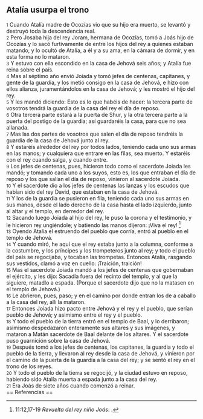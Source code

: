 == Atalía usurpa el trono ==

{{anchor|1}} <small>1</small> Cuando Atalía madre de Ocozías vio que su hijo era muerto, se levantó y destruyó toda la descendencia real.<br>
{{anchor|2}} <small>2</small> Pero Josaba hija del rey Joram, hermana de Ocozías, tomó a Joás hijo de Ocozías y lo sacó furtivamente de entre los hijos del rey a quienes estaban matando, y lo ocultó de Atalía, a él y a su ama, en la cámara de dormir, y en esta forma no lo mataron.<br>
{{anchor|3}} <small>3</small> Y estuvo con ella escondido en la casa de Jehová seis años; y Atalía fue reina sobre el país.<br>
{{anchor|4}} <small>4</small> Mas al séptimo año envió Joiada y tomó jefes de centenas, capitanes, y gente de la guardia, y los metió consigo en la casa de Jehová, e hizo con ellos alianza, juramentándolos en la casa de Jehová; y les mostró el hijo del rey.<br>
{{anchor|5}} <small>5</small> Y les mandó diciendo: Esto es lo que habéis de hacer: la tercera parte de vosotros tendrá la guardia de la casa del rey el día de reposo.<br>
{{anchor|6}} <small>6</small> Otra tercera parte estará a la puerta de Shur, y la otra tercera parte a la puerta del postigo de la guardia; así guardaréis la casa, para que no sea allanada.<br>
{{anchor|7}} <small>7</small> Mas las dos partes de vosotros que salen el día de reposo tendréis la guardia de la casa de Jehová junto al rey.<br>
{{anchor|8}} <small>8</small> Y estaréis alrededor del rey por todos lados, teniendo cada uno sus armas en las manos; y cualquiera que entrare en las filas, sea muerto. Y estaréis con el rey cuando salga, y cuando entre.<br>
{{anchor|9}} <small>9</small> Los jefes de centenas, pues, hicieron todo como el sacerdote Joiada les mandó; y tomando cada uno a los suyos, esto es, los que entraban el día de reposo y los que salían el día de reposo, vinieron al sacerdote Joiada.<br>
{{anchor|10}} <small>10</small> Y el sacerdote dio a los jefes de centenas las lanzas y los escudos que habían sido del rey David, que estaban en la casa de Jehová.<br>
{{anchor|11}} <small>11</small> Y los de la guardia se pusieron en fila, teniendo cada uno sus armas en sus manos, desde el lado derecho de la casa hasta el lado izquierdo, junto al altar y el templo, en derredor del rey.<br>
{{anchor|12}} <small>12</small> Sacando luego Joiada al hijo del rey, le puso la corona y el testimonio, y le hicieron rey ungiéndole; y batiendo las manos dijeron: ¡Viva el rey! <ref>11:12,17-19 ''Revuelta del rey niño Joás'': {{lib|LU|97|9|21}}.</ref><br>
{{anchor|13}} <small>13</small> Oyendo Atalía el estruendo del pueblo que corría, entró al pueblo en el templo de Jehová.<br>
{{anchor|14}} <small>14</small> Y cuando miró, he aquí que el rey estaba junto a la columna, conforme a la costumbre, y los príncipes y los trompeteros junto al rey; y todo el pueblo del país se regocijaba, y tocaban las trompetas. Entonces Atalía, rasgando sus vestidos, clamó a voz en cuello: ¡Traición, traición!<br>
{{anchor|15}} <small>15</small> Mas el sacerdote Joiada mandó a los jefes de centenas que gobernaban el ejército, y les dijo: Sacadla fuera del recinto del templo, y al que la siguiere, matadlo a espada. (Porque el sacerdote dijo que no la matasen en el templo de Jehová.)<br>
{{anchor|16}} <small>16</small> Le abrieron, pues, paso; y en el camino por donde entran los de a caballo a la casa del rey, allí la mataron.<br>
{{anchor|17}} <small>17</small> Entonces Joiada hizo pacto entre Jehová y el rey y el pueblo, que serían pueblo de Jehová; y asimismo entre el rey y el pueblo.<br>
{{anchor|18}} <small>18</small> Y todo el pueblo de la tierra entró en el templo de Baal, y lo derribaron; asimismo despedazaron enteramente sus altares y sus imágenes, y mataron a Matán sacerdote de Baal delante de los altares. Y el sacerdote puso guarnición sobre la casa de Jehová.<br>
{{anchor|19}} <small>19</small> Después tomó a los jefes de centenas, los capitanes, la guardia y todo el pueblo de la tierra, y llevaron al rey desde la casa de Jehová, y vinieron por el camino de la puerta de la guardia a la casa del rey; y se sentó el rey en el trono de los reyes.<br>
{{anchor|20}} <small>20</small> Y todo el pueblo de la tierra se regocijó, y la ciudad estuvo en reposo, habiendo sido Atalía muerta a espada junto a la casa del rey.<br>
{{anchor|21}} <small>21</small> Era Joás de siete años cuando comenzó a reinar.<br>
== Referencias ==

<references />
